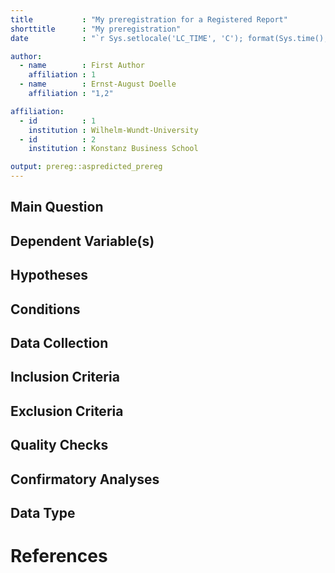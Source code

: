 ```yaml
---
title           : "My preregistration for a Registered Report"
shorttitle      : "My preregistration"
date            : "`r Sys.setlocale('LC_TIME', 'C'); format(Sys.time(), '%d\\\\. %B %Y')`"

author: 
  - name        : First Author
    affiliation : 1
  - name        : Ernst-August Doelle
    affiliation : "1,2"

affiliation:
  - id          : 1
    institution : Wilhelm-Wundt-University
  - id          : 2
    institution : Konstanz Business School

output: prereg::aspredicted_prereg
---
```



<!--
If you can answer these TEN questions you will have built the engine of a Stage 1 Registered Report
-->

## Main Question
<!--
What is the main question being addressed in your study?

Why is it important that we answer this question? What’s the big picture?
-->


## Dependent Variable(s)
<!--
Describe the key independent and dependent variable(s), specifying how they will be measured.

Ensure that they are defined precisely
-->


## Hypotheses
<!--
What are your hypotheses?

Ensure that your predictions are defined precisely in terms of the specific IVs and DVs. 
Listing them as H0, H1, H2....Hn is recommended
-->


## Conditions
<!--
How many and which conditions will participants/samples be assigned to?

Where applicable be sure to include details of randomisation, blinding and counterbalancing. Make it clear whether the design is within-subjects, between-subjects, mixed, or other.
-->


## Data Collection
<!--
How many observations will be collected and what rule will you use to terminate data collection?

Ensure that your stopping rule takes into account any data exclusions.
If adopting null hypothesis significance testing, what power will your study achieve? What effect size will you target and why? Remember that you are choosing the smallest effect size of theoretical or applied interest, or the smallest you can feasibly detect. For an actual RR you can use pilot data to help motivate this estimate, but you shouldn’t rely on pilot data alone because it is vulnerable to bias.
If adopting Bayesian sampling methods, what is your prior? And what is your criterion Bayesfactor for asserting relative support of H0 or H1, or your maximum resource limit?
-->


## Inclusion Criteria
<!--
What are your study inclusion criteria?

How will participants/samples be recruited/included and under what specific rules?
-->


## Exclusion Criteria
<!--
What are your data exclusion criteria?

State rules for excluding data both at the level of samples/participants (within groups) and at the level of raw data (within samples/participants), e.g. conditions involving data quality, completeness and outliers.
Remember to be comprehensive: exclusion criteria are very difficult to change after data collection has commenced because doing so risks introducing bias. Think about previous experiments you have done and all the reasons you have ever thrown out a data set or data point.
-->


## Quality Checks
<!--
What positive controls or quality checks will confirm that the obtained results are able to provide a fair test of the stated hypothesis?

WHAT’S THIS? A positive control tests the existence of phenomena that would confirm that the IV, DV or instrumentation was used correctly and is therefore capable of testing the main study predictions. One of the most famous positive control experiments was the use of the Galileo spacecraft to test for the existence of life on Earth (see: http://www-pw.physics.uiowa.edu/~dag/publications/1993_ASearchForLifeOnEarthFromTheGalileoSpacecraft_NATURE.pdf ). If the instrumentation on the probe couldn’t detectlife on Earth (i.e. had the positive control failed), then it would not be reasonable to use to the probe to test the hypothesis that life existed on other planets.
Not all experimental designs have suitable positive controls. Where a positive control isn’t possible, think of what quality checks or verifications you would build into your design before results are known to convince a skeptic that you had conducted the experiment to a sufficient standard (e.g. noise within certain limits etc.). Make sure these are independent of your main hypothesis tests. 
Where a positive control (e.g. manipulation check) or quality check (e.g. lack of floor or ceiling effects in data) requires a statistical test, ensure that the test is adequately powered or sampled.
-->

## Confirmatory Analyses
<!--
Specify exactly which analyses you will conduct to examine the main question/hypothesis(es)

Ensure that there is an exact correspondence between each scientific hypothesis and each statistical test. Failure to precisely specify these links is one of the main reasons RRs are rejected
If your analysis strategy will depend on the results (e.g. normal vs. non-normal distribution) then specify the contingencies for making different choices, i.e. IF-THEN statements.
In the event of a negative result, would you be happy to conclude that there “was no evidence of a difference” between conditions, or would you instead want to be able to make the stronger claim that “there is evidence of no difference between conditions”? The first inference is limited to absence of evidence while the second (stronger) one refers to evidence of absence. If you want to make the stronger inference, you will need Bayesian inferential methods (see: https://link.springer.com/content/pdf/10.3758%2Fs13423-017-1230-y.pdf ) or frequentist equivalence testing (see: https://journals.sagepub.com/doi/pdf/10.1177/1948550617697177 ).
-->


## Data Type
<!--
Are you proposing to collect new data or analyse existing data?

If the proposal involves existing data, what steps will you take to ensure that your analysis plan isn’t biased by any prior observation you have had of the data?
-->


<!--
You might be wondering: why is there no section for specifying exploratory analyses? That’s because for RRs we usually don’t allow authors to specify exploratory analyses in Stage 1 submissions. A central strength of the RR format is the unequivocal distinction it draws between confirmatory pre-registered analyses and exploratory unregistered analyses. Pre-specifying (usually vague) plans for exploratory analyses blurs this separation. Any analysis that can be precisely planned should be specified as confirmatory at Stage 1, even if a secondary hypothesis. And any analysis that can’t be precisely planned should be withheld until Stage 2, where it is then introduced and comprehensively reported in the Exploratory Analyses section of the Results.
-->


<!--
Tips for Avoiding Desk Rejection at Stage 1

Many Registered Report submissions are desk rejected at Stage 1, prior to in-depth review,for failing to sufciently meet the Stage 1 editorial criteria. In many such cases, authors areinvited to resubmit once specifc shortcomings are addressed, although major problems canlead to outright rejection. To help minimize the chances of authors’ submissions being deskrejected, we list below the top ten reasons why Stage 1 submissions are rejected prior toreview.

1. Cover letter doesn’t make necessary statements concerning ethics, data archiving, andso forth (check specifc author guidelines).

2. The protocol contains insufcient methodological detail to enable replication and preventresearcher degrees of freedom. One commonly neglected area is the criteria for excludingdata,   both   at   the   level   of   animals/participants   and   at   the   level   of   data   withinanimals/participants. In the interests of clarity, we recommend listing these criteriasystematically rather than presenting them in prose.

3. Lack of correspondence between the scientifc hypotheses and the pre-registeredstatistical tests. This is a common problem and severe cases are likely to be desk rejectedoutright. To maximize clarity of correspondence between predictions and analyses, authorsare encouraged to number their hypotheses in the Introduction and then number theproposed analyses in the Methods to make clear which analysis tests which prediction.Ensure also that power analysis, where applicable, is based on the actual test proceduresthat will be employed to test those hypotheses; e.g. don’t propose a power analysis basedon an ANOVA but then suggest a linear mixed efects model to test the hypothesis.

4. Power analysis, where applicable, fails to reach the minimum level stated in journal policy.

5. Power analysis is over-optimistic (e.g. based on previous literature but not taking intoaccount publication bias) or insufciently justifed (e.g. based on a single point estimatefrom a pilot experiment or previous study). Proposals should be powered to detect thesmallest efect that is plausible and of theoretical value. Pilot data can help inform thisestimate but is unlikely to form an acceptable basis, alone, for choosing the target efectsize.

6. Intention to infer support for the null hypothesis from statistically non-signifcant results,without proposing use of Bayes factors or frequentist equivalence testing.

7. Inclusion of exploratory analyses in the analysis plan. Manuscripts proposing exploratoryanalyses will usually be desk rejected until such analyses are removed because inclusion ofexploratory “plans” at Stage 1 blurs the line between confrmatory and exploratoryoutcomes at Stage 2. Instead, such analyses can be included at Stage 2 and need not bepre-registered. Under some circumstances, exploratory analyses could be discussed atStage 1 where they are necessary to justify study variables or procedures that are includedin the design exclusively for exploratory analysis.

8. Failure to clearly distinguish work that has already been done from work that is planned.Where a proposal contains a mixture of pilot work that has already been undertaken and aproposal for work not yet undertaken, authors should use the past tense for pilot work butthe future tense for the proposed work. At Stage 2, all descriptions shift to past tense.

9. Lack of pre-specifed positive controls or other quality checks, or an appropriate justifcation for their absence. We recognise that positive controls are not possible with allstudy designs, in which case authors should discuss why they are not included.

10. Where applicable, lack of power analysis within proposed positive controls that dependon hypothesis testing.
-->


# References
## 
\vspace{-2pc}
\setlength{\parindent}{-0.5in}
\setlength{\leftskip}{-1in}
\setlength{\parskip}{8pt}
\noindent
